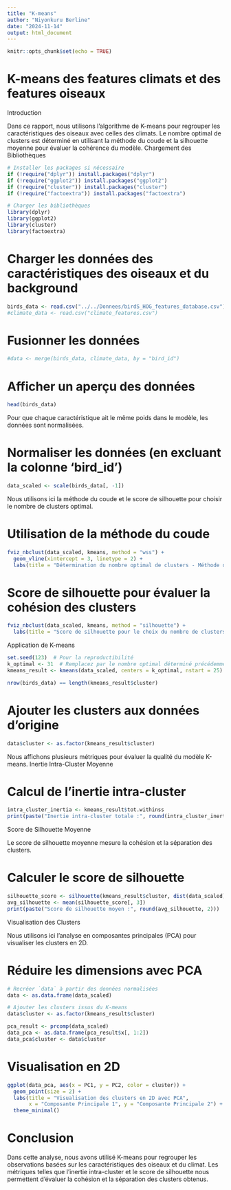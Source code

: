 ```yaml
---
title: "K-means"
author: "Niyonkuru Berline"
date: "2024-11-14"
output: html_document
---
```


```r
knitr::opts_chunk$set(echo = TRUE)
```

# K-means des features climats et des features oiseaux
Introduction

Dans ce rapport, nous utilisons l'algorithme de K-means pour regrouper les caractéristiques des oiseaux avec celles des climats. Le nombre optimal de clusters est déterminé en utilisant la méthode du coude et la silhouette moyenne pour évaluer la cohérence du modèle.
Chargement des Bibliothèques


```r
# Installer les packages si nécessaire
if (!require("dplyr")) install.packages("dplyr")
if (!require("ggplot2")) install.packages("ggplot2")
if (!require("cluster")) install.packages("cluster")
if (!require("factoextra")) install.packages("factoextra")
```


```r
# Charger les bibliothèques
library(dplyr)
library(ggplot2)
library(cluster)
library(factoextra)
```


# Charger les données des caractéristiques des oiseaux et du background
```r
birds_data <- read.csv("../../Donnees/birdS_HOG_features_database.csv")
#climate_data <- read.csv("climate_features.csv")

```

# Fusionner les données

```r
#data <- merge(birds_data, climate_data, by = "bird_id")
```


# Afficher un aperçu des données
```r
head(birds_data)
```


Pour que chaque caractéristique ait le même poids dans le modèle, les données sont normalisées.

# Normaliser les données (en excluant la colonne 'bird_id')
```r
data_scaled <- scale(birds_data[, -1])
```


Nous utilisons ici la méthode du coude et le score de silhouette pour choisir le nombre de clusters optimal.

# Utilisation de la méthode du coude
```r
fviz_nbclust(data_scaled, kmeans, method = "wss") +
  geom_vline(xintercept = 3, linetype = 2) +
  labs(title = "Détermination du nombre optimal de clusters - Méthode du coude")
```


# Score de silhouette pour évaluer la cohésion des clusters
```r
fviz_nbclust(data_scaled, kmeans, method = "silhouette") +
  labs(title = "Score de silhouette pour le choix du nombre de clusters")
```


Application de K-means

```r
set.seed(123)  # Pour la reproductibilité
k_optimal <- 31  # Remplacez par le nombre optimal déterminé précédemment
kmeans_result <- kmeans(data_scaled, centers = k_optimal, nstart = 25)
```

```r
nrow(birds_data) == length(kmeans_result$cluster)

```


# Ajouter les clusters aux données d'origine
```r
data$cluster <- as.factor(kmeans_result$cluster)
```


Nous affichons plusieurs métriques pour évaluer la qualité du modèle K-means.
Inertie Intra-Cluster Moyenne

# Calcul de l'inertie intra-cluster
```r
intra_cluster_inertia <- kmeans_result$tot.withinss
print(paste("Inertie intra-cluster totale :", round(intra_cluster_inertia, 2)))
```


Score de Silhouette Moyenne

Le score de silhouette moyenne mesure la cohésion et la séparation des clusters.

# Calculer le score de silhouette
```r
silhouette_score <- silhouette(kmeans_result$cluster, dist(data_scaled))
avg_silhouette <- mean(silhouette_score[, 3])
print(paste("Score de silhouette moyen :", round(avg_silhouette, 2)))

```

Visualisation des Clusters

Nous utilisons ici l'analyse en composantes principales (PCA) pour visualiser les clusters en 2D.


# Réduire les dimensions avec PCA
```r
# Recréer `data` à partir des données normalisées
data <- as.data.frame(data_scaled)

# Ajouter les clusters issus du K-means
data$cluster <- as.factor(kmeans_result$cluster)

pca_result <- prcomp(data_scaled)
data_pca <- as.data.frame(pca_result$x[, 1:2])
data_pca$cluster <- data$cluster
```


# Visualisation en 2D
```r
ggplot(data_pca, aes(x = PC1, y = PC2, color = cluster)) +
  geom_point(size = 2) +
  labs(title = "Visualisation des clusters en 2D avec PCA",
       x = "Composante Principale 1", y = "Composante Principale 2") +
  theme_minimal()
```


# Conclusion

Dans cette analyse, nous avons utilisé K-means pour regrouper les observations basées sur les caractéristiques des oiseaux et du climat. Les métriques telles que l'inertie intra-cluster et le score de silhouette nous permettent d'évaluer la cohésion et la séparation des clusters obtenus.

